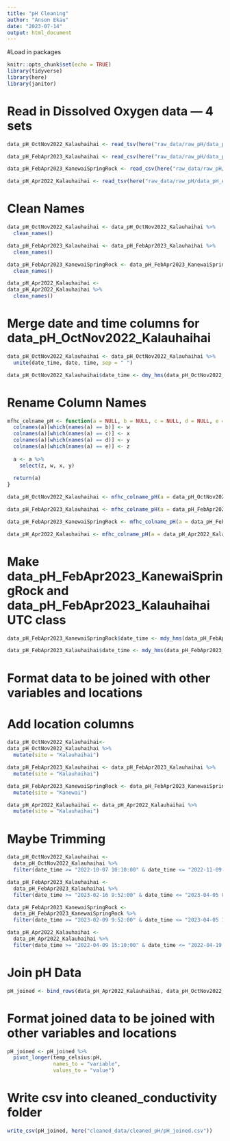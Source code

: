 ```yaml
---
title: "pH Cleaning"
author: "Anson Ekau"
date: "2023-07-14"
output: html_document
---
```


#Load in packages

```r
knitr::opts_chunk$set(echo = TRUE)
library(tidyverse)
library(here)
library(janitor)
```


# Read in Dissolved Oxygen data — 4 sets

```r
data_pH_OctNov2022_Kalauhaihai <- read_tsv(here("raw_data/raw_pH/data_pH_OctNov2022_Kalauhaihai_20839036.txt"))
```

```r
data_pH_FebApr2023_Kalauhaihai <- read_csv(here("raw_data/raw_pH/data_pH_FebApr2023_Kalauhaihai_20839036.csv"))
```

```r
data_pH_FebApr2023_KanewaiSpringRock <- read_csv(here("raw_data/raw_pH/data_pH_FebApr2023_KanewaiSpringRock_21433529.csv"))
```

```r
data_pH_Apr2022_Kalauhaihai <- read_tsv(here("raw_data/raw_pH/data_pH_Apr2022_Kalauhaihai_20839036.txt"), skip = 1)
```

# Clean Names

```r
data_pH_OctNov2022_Kalauhaihai <- data_pH_OctNov2022_Kalauhaihai %>% 
  clean_names()

data_pH_FebApr2023_Kalauhaihai <- data_pH_FebApr2023_Kalauhaihai %>% 
  clean_names()

data_pH_FebApr2023_KanewaiSpringRock <- data_pH_FebApr2023_KanewaiSpringRock %>% 
  clean_names()

data_pH_Apr2022_Kalauhaihai <- 
data_pH_Apr2022_Kalauhaihai %>% 
  clean_names()
```

# Merge date and time columns for data_pH_OctNov2022_Kalauhaihai

```r
data_pH_OctNov2022_Kalauhaihai <- data_pH_OctNov2022_Kalauhaihai %>%
  unite(date_time, date, time, sep = " ")

data_pH_OctNov2022_Kalauhaihai$date_time <- dmy_hms(data_pH_OctNov2022_Kalauhaihai$date_time)
```

# Rename Column Names
```r
mfhc_colname_pH <- function(a = NULL, b = NULL, c = NULL, d = NULL, e = NULL, w = "temp_celsius", x = "mv", y = "pH", z = "date_time" ){
  colnames(a)[which(names(a) == b)] <- w
  colnames(a)[which(names(a) == c)] <- x
  colnames(a)[which(names(a) == d)] <- y
  colnames(a)[which(names(a) == e)] <- z
  
  a <- a %>% 
    select(z, w, x, y)
  
  return(a)
}
```

```r
data_pH_OctNov2022_Kalauhaihai <- mfhc_colname_pH(a = data_pH_OctNov2022_Kalauhaihai, b = "temp_c_c_1", c = "m_v_mv_c_2", d = "p_h_c_4")
```

```r
data_pH_FebApr2023_Kalauhaihai <- mfhc_colname_pH(a = data_pH_FebApr2023_Kalauhaihai, b = "ch_1_temperature_c", c = "ch_2_millivolts_mv", d = "ch_3_p_h_p_h", e = "date_time_hst")
```

```r
data_pH_FebApr2023_KanewaiSpringRock <- mfhc_colname_pH(a = data_pH_FebApr2023_KanewaiSpringRock, b = "ch_1_temperature_c", c = "ch_2_millivolts_mv", d = "ch_3_p_h_p_h", e = "date_time_hst")
```

```r
data_pH_Apr2022_Kalauhaihai <- mfhc_colname_pH(a = data_pH_Apr2022_Kalauhaihai, b = "temp_c", c = "m_v", d = "p_h", e = "date_time_gmt_1000")
```

# Make data_pH_FebApr2023_KanewaiSpringRock and data_pH_FebApr2023_Kalauhaihai UTC class

```r
data_pH_FebApr2023_KanewaiSpringRock$date_time <- mdy_hms(data_pH_FebApr2023_KanewaiSpringRock$date_time)

data_pH_FebApr2023_Kalauhaihai$date_time <- mdy_hms(data_pH_FebApr2023_Kalauhaihai$date_time)

```

# Format data to be joined with other variables and locations

# Add location columns

```r
data_pH_OctNov2022_Kalauhaihai<- 
data_pH_OctNov2022_Kalauhaihai %>% 
  mutate(site = "Kalauhaihai")

data_pH_FebApr2023_Kalauhaihai <- data_pH_FebApr2023_Kalauhaihai %>%
  mutate(site = "Kalauhaihai")

data_pH_FebApr2023_KanewaiSpringRock <- data_pH_FebApr2023_KanewaiSpringRock %>%
  mutate(site = "Kanewai")

data_pH_Apr2022_Kalauhaihai <- data_pH_Apr2022_Kalauhaihai %>%
  mutate(site = "Kalauhaihai")
```

# Maybe Trimming
```r
data_pH_OctNov2022_Kalauhaihai <- 
  data_pH_OctNov2022_Kalauhaihai %>% 
  filter(date_time >= "2022-10-07 10:10:00" & date_time <= "2022-11-09 9:30:00")

data_pH_FebApr2023_Kalauhaihai <-
  data_pH_FebApr2023_Kalauhaihai %>% 
  filter(date_time >= "2023-02-16 9:52:00" & date_time <= "2023-04-05 09:35:00")

data_pH_FebApr2023_KanewaiSpringRock <-
  data_pH_FebApr2023_KanewaiSpringRock %>% 
  filter(date_time >= "2023-02-09 9:52:00" & date_time <= "2023-04-05 10:15:00")

data_pH_Apr2022_Kalauhaihai <-
  data_pH_Apr2022_Kalauhaihai %>% 
  filter(date_time >= "2022-04-09 15:10:00" & date_time <= "2022-04-19 09:30:00")

```

# Join pH Data

```r
pH_joined <- bind_rows(data_pH_Apr2022_Kalauhaihai, data_pH_OctNov2022_Kalauhaihai, data_pH_FebApr2023_Kalauhaihai, data_pH_FebApr2023_KanewaiSpringRock)
```

# Format joined data to be joined with other variables and locations
```r
pH_joined <- pH_joined %>% 
  pivot_longer(temp_celsius:pH, 
               names_to = "variable",
               values_to = "value")
```

# Write csv into cleaned_conductivity folder

```r
write_csv(pH_joined, here("cleaned_data/cleaned_pH/pH_joined.csv"))
```










